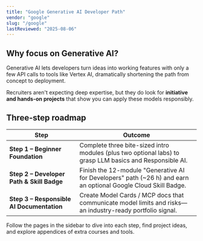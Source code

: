 ```yaml
---
title: "Google Generative AI Developer Path"
vendor: "google"
slug: "/google"
lastReviewed: "2025-08-06"
---
```


## Why focus on Generative AI?

Generative AI lets developers turn ideas into working features with only a few API calls to tools like Vertex AI, dramatically shortening the path from concept to deployment.

Recruiters aren't expecting deep expertise, but they do look for **initiative and hands-on projects** that show you can apply these models responsibly.

## Three-step roadmap

<table>
  <thead>
    <tr>
      <th>Step</th>
      <th>Outcome</th>
    </tr>
  </thead>
  <tbody>
    <tr>
      <td><strong>Step 1 – Beginner Foundation</strong></td>
      <td>Complete three bite-sized intro modules (plus two optional labs) to grasp LLM basics and Responsible AI.</td>
    </tr>
    <tr>
      <td><strong>Step 2 – Developer Path & Skill Badge</strong></td>
      <td>Finish the 12-module "Generative AI for Developers" path (~26 h) and earn an optional Google Cloud Skill Badge.</td>
    </tr>
    <tr>
      <td><strong>Step 3 – Responsible AI Documentation</strong></td>
      <td>Create Model Cards / MCP docs that communicate model limits and risks—an industry-ready portfolio signal.</td>
    </tr>
  </tbody>
</table>

Follow the pages in the sidebar to dive into each step, find project ideas, and explore appendices of extra courses and tools.

